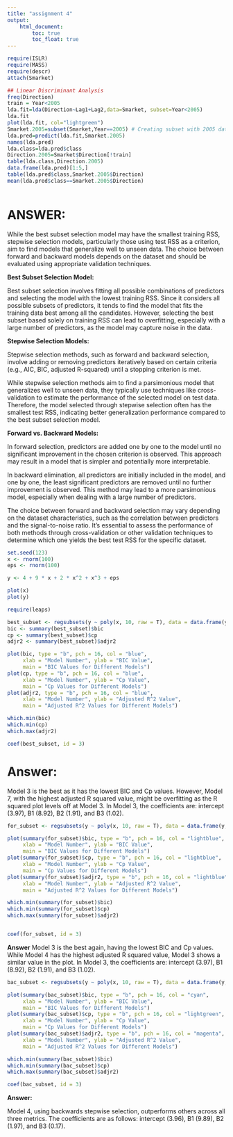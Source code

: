 ```yaml
---
title: "assignment 4"
output:
    html_document:
        toc: true
        toc_float: true
---
```


```r

require(ISLR)
require(MASS)
require(descr)
attach(Smarket)

## Linear Discriminant Analysis
freq(Direction)
train = Year<2005
lda.fit=lda(Direction~Lag1+Lag2,data=Smarket, subset=Year<2005)
lda.fit
plot(lda.fit, col="lightgreen")
Smarket.2005=subset(Smarket,Year==2005) # Creating subset with 2005 data for prediction
lda.pred=predict(lda.fit,Smarket.2005)
names(lda.pred)
lda.class=lda.pred$class
Direction.2005=Smarket$Direction[!train] 
table(lda.class,Direction.2005) 
data.frame(lda.pred)[1:5,]
table(lda.pred$class,Smarket.2005$Direction)
mean(lda.pred$class==Smarket.2005$Direction)



```

# ANSWER:

While the best subset selection model may have the smallest training RSS, stepwise selection models, particularly those using test RSS as a criterion, aim to find models that generalize well to unseen data. The choice between forward and backward models depends on the dataset and should be evaluated using appropriate validation techniques.

**Best Subset Selection Model:**

Best subset selection involves fitting all possible combinations of predictors and selecting the model with the lowest training RSS. Since it considers all possible subsets of predictors, it tends to find the model that fits the training data best among all the candidates. However, selecting the best subset based solely on training RSS can lead to overfitting, especially with a large number of predictors, as the model may capture noise in the data.

**Stepwise Selection Models:**

Stepwise selection methods, such as forward and backward selection, involve adding or removing predictors iteratively based on certain criteria (e.g., AIC, BIC, adjusted R-squared) until a stopping criterion is met.

While stepwise selection methods aim to find a parsimonious model that generalizes well to unseen data, they typically use techniques like cross-validation to estimate the performance of the selected model on test data.
Therefore, the model selected through stepwise selection often has the smallest test RSS, indicating better generalization performance compared to the best subset selection model.

**Forward vs. Backward Models:**

In forward selection, predictors are added one by one to the model until no significant improvement in the chosen criterion is observed. This approach may result in a model that is simpler and potentially more interpretable.

In backward elimination, all predictors are initially included in the model, and one by one, the least significant predictors are removed until no further improvement is observed. This method may lead to a more parsimonious model, especially when dealing with a large number of predictors.

The choice between forward and backward selection may vary depending on the dataset characteristics, such as the correlation between predictors and the signal-to-noise ratio. It's essential to assess the performance of both methods through cross-validation or other validation techniques to determine which one yields the best test RSS for the specific dataset.


```R
set.seed(123)
x <- rnorm(100)
eps <- rnorm(100)

y <- 4 + 9 * x + 2 * x^2 + x^3 + eps

plot(x)
plot(y)

require(leaps)

best_subset <- regsubsets(y ~ poly(x, 10, raw = T), data = data.frame(y,x, nvmax = 10))
bic <- summary(best_subset)$bic
cp <- summary(best_subset)$cp
adjr2 <- summary(best_subset)$adjr2

plot(bic, type = "b", pch = 16, col = "blue", 
     xlab = "Model Number", ylab = "BIC Value", 
     main = "BIC Values for Different Models")
plot(cp, type = "b", pch = 16, col = "blue", 
     xlab = "Model Number", ylab = "Cp Value", 
     main = "Cp Values for Different Models")
plot(adjr2, type = "b", pch = 16, col = "blue", 
     xlab = "Model Number", ylab = "Adjusted R^2 Value", 
     main = "Adjusted R^2 Values for Different Models")

which.min(bic)
which.min(cp)
which.max(adjr2)

coef(best_subset, id = 3)
```

# Answer:

Model 3 is the best as it has the lowest BIC and Cp values. However, Model 7, with the highest adjusted R squared value, might be overfitting as the R squared plot levels off at Model 3. In Model 3, the coefficients are: intercept (3.97), B1 (8.92), B2 (1.91), and B3 (1.02).

```R
for_subset <- regsubsets(y ~ poly(x, 10, raw = T), data = data.frame(y,x, nvmax = 10), method = "forward")

plot(summary(for_subset)$bic, type = "b", pch = 16, col = "lightblue", 
     xlab = "Model Number", ylab = "BIC Value", 
     main = "BIC Values for Different Models")
plot(summary(for_subset)$cp, type = "b", pch = 16, col = "lightblue", 
     xlab = "Model Number", ylab = "Cp Value", 
     main = "Cp Values for Different Models")
plot(summary(for_subset)$adjr2, type = "b", pch = 16, col = "lightblue", 
     xlab = "Model Number", ylab = "Adjusted R^2 Value", 
     main = "Adjusted R^2 Values for Different Models")

which.min(summary(for_subset)$bic)
which.min(summary(for_subset)$cp)
which.max(summary(for_subset)$adjr2)


coef(for_subset, id = 3)
```

**Answer**
Model 3 is the best again, having the lowest BIC and Cp values. While Model 4 has the highest adjusted R squared value, Model 3 shows a similar value in the plot. In Model 3, the coefficients are: intercept (3.97), B1 (8.92), B2 (1.91), and B3 (1.02).

```R
bac_subset <- regsubsets(y ~ poly(x, 10, raw = T), data = data.frame(y,x, nvmax = 10), method = "backward")

plot(summary(bac_subset)$bic, type = "b", pch = 16, col = "cyan", 
     xlab = "Model Number", ylab = "BIC Value", 
     main = "BIC Values for Different Models")
plot(summary(bac_subset)$cp, type = "b", pch = 16, col = "lightgreen", 
     xlab = "Model Number", ylab = "Cp Value", 
     main = "Cp Values for Different Models")
plot(summary(bac_subset)$adjr2, type = "b", pch = 16, col = "magenta", 
     xlab = "Model Number", ylab = "Adjusted R^2 Value", 
     main = "Adjusted R^2 Values for Different Models")

which.min(summary(bac_subset)$bic)
which.min(summary(bac_subset)$cp)
which.max(summary(bac_subset)$adjr2)

coef(bac_subset, id = 3)
```


**Answer:**

Model 4, using backwards stepwise selection, outperforms others across all three metrics. The coefficients are as follows: intercept (3.96), B1 (9.89), B2 (1.97), and B3 (0.17).
